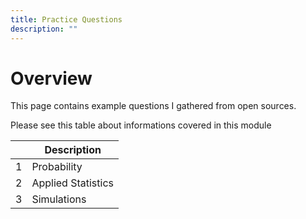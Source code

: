 ```yaml
---
title: Practice Questions
description: ""
---
```


# Overview

This page contains example questions I gathered from open sources. 

Please see this table about informations covered in this module

|        | Description                                                               |
| ------ | ------------------------------------------------------------------------- |
|  1     | Probability                                                               |
|  2     | Applied Statistics                                                        |
|  3     | Simulations                                                               |

